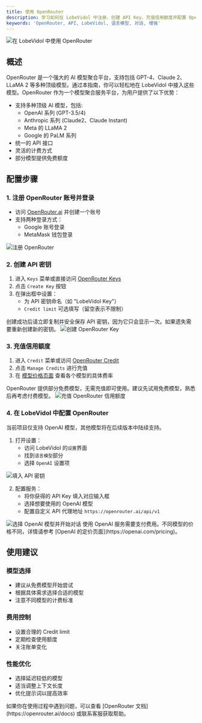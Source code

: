 ```yaml
---
title: 使用 OpenRouter
description: 学习如何在 LobeVidol 中注册、创建 API Key、充值信用额度并配置 OpenRouter，以便开始使用多种优秀大语言模型 API。
keywords: 'OpenRouter, API, LobeVidol, 语言模型, 对话, 增强'
---
```



<Frame>
  <img src="https://oss.vidol.chat/docs/2024/11/e3701e1f3dffaf245196ed683ede29d0.png" alt="在 LobeVidol 中使用 OpenRouter" />
</Frame>

## 概述

OpenRouter 是一个强大的 AI 模型聚合平台，支持包括 GPT-4、Claude 2、LLaMA 2 等多种顶级模型。通过本指南，你可以轻松地在 LobeVidol 中接入这些模型。OpenRouter 作为一个模型聚合服务平台，为用户提供了以下优势：

  - 支持多种顶级 AI 模型，包括:
    - OpenAI 系列 (GPT-3.5/4)
    - Anthropic 系列 (Claude2、Claude Instant)
    - Meta 的 LLaMA 2
    - Google 的 PaLM 系列
  - 统一的 API 接口
  - 灵活的计费方式
  - 部分模型提供免费额度


## 配置步骤

### 1. 注册 OpenRouter 账号并登录

- 访问 [OpenRouter.ai](https://openrouter.ai/) 并创建一个账号
- 支持两种登录方式：
  - Google 账号登录
  - MetaMask 钱包登录

<Frame>
  <img src="https://oss.vidol.chat/assets/4dc5f7b6823b2836c4e69dd692889a9d.webp" alt="注册 OpenRouter" />
</Frame>

### 2. 创建 API 密钥

1. 进入 `Keys` 菜单或直接访问 [OpenRouter Keys](https://openrouter.ai/keys)
2. 点击 `Create Key` 按钮
3. 在弹出框中设置：
   - 为 API 密钥命名（如 "LobeVidol Key"）
   - `Credit limit` 可选填写（留空表示不限制）

<Note type="warning">
  创建成功后请立即复制并安全保存 API 密钥，因为它只会显示一次。如果遗失需要重新创建新的密钥。
</Note>

<Frame>
  <img src="https://oss.vidol.chat/assets/914d26be0d8dd7e2bce85ecad8192a53.webp" alt="创建 OpenRouter Key" />
</Frame>

### 3. 充值信用额度

1. 进入 `Credit` 菜单或访问 [OpenRouter Credit](https://openrouter.ai/credits)
2. 点击 `Manage Credits` 进行充值
3. 在 [模型价格页面](https://openrouter.ai/models) 查看各个模型的具体费率

<Note>
  OpenRouter 提供部分免费模型，无需充值即可使用。建议先试用免费模型，熟悉后再考虑付费模型。
</Note>

<Frame>
  <img src="https://oss.vidol.chat/assets/307d22deca37827f552eebe22bccb19b.webp" alt="充值 OpenRouter 信用额度" />
</Frame>

### 4. 在 LobeVidol 中配置 OpenRouter

<Note>
  当前项目仅支持 OpenAI 模型，其他模型将在后续版本中陆续支持。
</Note>

1. 打开设置：
   - 访问 LobeVidol 的`设置`界面
   - 找到`语言模型`部分
   - 选择 `OpenAI` 设置项

<Frame>
  <img 
    src="https://oss.vidol.chat/docs/2024/11/65be98b535abfdf1de172f90f1f4d087.png"
    alt="填入 API 密钥"
  />
</Frame>

2. 配置服务：
   - 将你获得的 API Key 填入对应输入框
   - 选择想要使用的 OpenAI 模型
   - 配置自定义 API 代理地址 `https://openrouter.ai/api/v1`

<Frame>
  <img 
    src="https://oss.vidol.chat/docs/2024/11/337b8df7091c4a261979de943d1474cf.png"
    alt="选择 OpenAI 模型并开始对话"
  />
</Frame>

<Warning>
  使用 OpenAI 服务需要支付费用。不同模型的价格不同，详情请参考 [OpenAI 的定价页面](https://openai.com/pricing)。
</Warning>

## 使用建议

### 模型选择
- 建议从免费模型开始尝试
- 根据具体需求选择合适的模型
- 注意不同模型的计费标准

### 费用控制
- 设置合理的 Credit limit
- 定期检查使用额度
- 关注账单变化

### 性能优化
- 选择延迟较低的模型
- 适当调整上下文长度
- 优化提示词以提高效率

<Card>
  如果你在使用过程中遇到问题，可以查看 [OpenRouter 文档](https://openrouter.ai/docs) 或联系客服获取帮助。
</Card>
